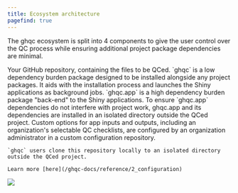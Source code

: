 ```yaml
---
title: Ecosystem architecture
pagefind: true
---
```


The ghqc ecosystem is split into 4 components to give the user control over the QC process
while ensuring additional project package dependencies are minimal.

<Card title="The QCed project" icon="github">
    Your GitHub repository, containing the files to be QCed.
</Card>
<Card title="ghqc" icon="add-document" color = "red">
    `ghqc` is a low dependency burden package designed to be installed alongside any project packages.
    It aids with the installation process and launches the Shiny applications as background jobs.
</Card>
<Card title="ghqc.app" icon="add-document">
    `ghqc.app` is a high dependency burden package "back-end" to the Shiny applications.
    To ensure `ghqc.app` dependencies do not interfere with project work, ghqc.app and its dependencies are installed in an isolated directory outside the QCed project.
</Card>
<Card title="Custom configuration repository " icon="github">
    Custom options for app inputs and outputs, including an organization's selectable QC checklists, are configured by an organization administrator in a custom configuration repository.

    `ghqc` users clone this repository locally to an isolated directory outside the QCed project.
    
    Learn more [here](/ghqc-docs/reference/2_configuration)
</Card>

![](/ghqc-docs/ecosystem_architecture.png)